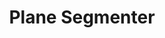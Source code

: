 ---
title: 'Plane Segmenter'
description: 'Detection and Segmentation of Planes'
published: '2023-01-31'
team: 1
builtW:
  - detectron2
github: 'https://github.com/andreihar/plane-segmenter'
---